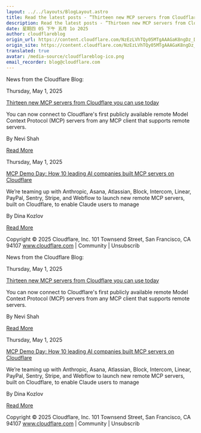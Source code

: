 ```yaml
---
layout: ../../layouts/BlogLayout.astro
title: Read the latest posts - ”Thirteen new MCP servers from Cloudflare you can use today”
description: Read the latest posts - ”Thirteen new MCP servers from Cloudflare you can use today”
date: 星期四 05 下午 五月 1o 2025
author: cloudflareblog
origin_url: https://content.cloudflare.com/NzEzLVhTQy05MTgAAAGaK8ngDz_DP6FTAGpR4sw7WHNrYHxUdbEt0o99A4r7uajsJTuopL7Nk2lC2VpaY53kRW-xFvY=
origin_site: https://content.cloudflare.com/NzEzLVhTQy05MTgAAAGaK8ngDz_DP6FTAGpR4sw7WHNrYHxUdbEt0o99A4r7uajsJTuopL7Nk2lC2VpaY53kRW-xFvY=
translated: true
avatar: /media-source/cloudflareblog-ico.png
email_recorder: blog@cloudflare.com
---
```



<Reference client:only="react" title="Read the latest posts - ”Thirteen new MCP servers from Cloudflare you can use today”" url="https://content.cloudflare.com/NzEzLVhTQy05MTgAAAGaK8ngDz_DP6FTAGpR4sw7WHNrYHxUdbEt0o99A4r7uajsJTuopL7Nk2lC2VpaY53kRW-xFvY=" />

<Detail client:only="react">
	News from the Cloudflare Blog:

Thursday, May 1, 2025

[Thirteen new MCP servers from Cloudflare you can use today](https://content.cloudflare.com/NzEzLVhTQy05MTgAAAGaK8ngDz_DP6FTAGpR4sw7WHNrYHxUdbEt0o99A4r7uajsJTuopL7Nk2lC2VpaY53kRW-xFvY=)

You can now connect to Cloudflare's first publicly available remote Model Context Protocol (MCP) servers from any MCP client that supports remote servers.

By Nevi Shah

[Read More](https://content.cloudflare.com/NzEzLVhTQy05MTgAAAGaK8ngDz_DP6FTAGpR4sw7WHNrYHxUdbEt0o99A4r7uajsJTuopL7Nk2lC2VpaY53kRW-xFvY=)

Thursday, May 1, 2025

[MCP Demo Day: How 10 leading AI companies built MCP servers on Cloudflare](https://content.cloudflare.com/NzEzLVhTQy05MTgAAAGaK8ngD4oaNK-bcmY00diVLAUr8awGhJOlDitM0TVB1sf8P_Qkp7j08SpPK8LD3ujCukfDSC4=)

We’re teaming up with Anthropic, Asana, Atlassian, Block, Intercom, Linear, PayPal, Sentry, Stripe, and Webflow to launch new remote MCP servers, built on Cloudflare, to enable Claude users to manage

By Dina Kozlov

[Read More](https://content.cloudflare.com/NzEzLVhTQy05MTgAAAGaK8ngD4oaNK-bcmY00diVLAUr8awGhJOlDitM0TVB1sf8P_Qkp7j08SpPK8LD3ujCukfDSC4=)

Copyright © 2025 Cloudflare, Inc. 101 Townsend Street, San Francisco, CA 94107 www.cloudflare.com | Community | Unsubscrib
</Detail>

News from the Cloudflare Blog:

Thursday, May 1, 2025

[Thirteen new MCP servers from Cloudflare you can use today](https://content.cloudflare.com/NzEzLVhTQy05MTgAAAGaK8ngDz_DP6FTAGpR4sw7WHNrYHxUdbEt0o99A4r7uajsJTuopL7Nk2lC2VpaY53kRW-xFvY=)

You can now connect to Cloudflare's first publicly available remote Model Context Protocol (MCP) servers from any MCP client that supports remote servers.

By Nevi Shah

[Read More](https://content.cloudflare.com/NzEzLVhTQy05MTgAAAGaK8ngDz_DP6FTAGpR4sw7WHNrYHxUdbEt0o99A4r7uajsJTuopL7Nk2lC2VpaY53kRW-xFvY=)

Thursday, May 1, 2025

[MCP Demo Day: How 10 leading AI companies built MCP servers on Cloudflare](https://content.cloudflare.com/NzEzLVhTQy05MTgAAAGaK8ngD4oaNK-bcmY00diVLAUr8awGhJOlDitM0TVB1sf8P_Qkp7j08SpPK8LD3ujCukfDSC4=)

We’re teaming up with Anthropic, Asana, Atlassian, Block, Intercom, Linear, PayPal, Sentry, Stripe, and Webflow to launch new remote MCP servers, built on Cloudflare, to enable Claude users to manage

By Dina Kozlov

[Read More](https://content.cloudflare.com/NzEzLVhTQy05MTgAAAGaK8ngD4oaNK-bcmY00diVLAUr8awGhJOlDitM0TVB1sf8P_Qkp7j08SpPK8LD3ujCukfDSC4=)

Copyright © 2025 Cloudflare, Inc. 101 Townsend Street, San Francisco, CA 94107 www.cloudflare.com | Community | Unsubscrib


